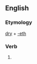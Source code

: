 ==English==

===Etymology===
[[dry]] + [[-eth]]

===Verb===
{{infl|en|verb form}}

# {{archaic third-person singular of|dry}}
